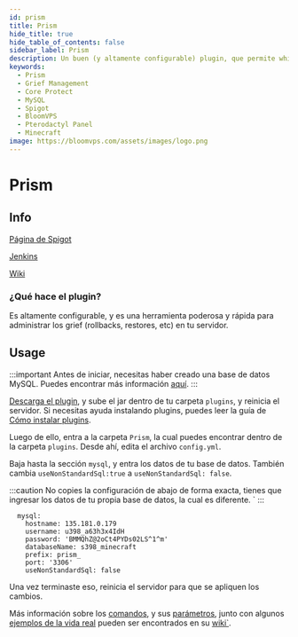 ```yaml
---
id: prism
title: Prism
hide_title: true
hide_table_of_contents: false
sidebar_label: Prism
description: Un buen (y altamente configurable) plugin, que permite which allows you to track player actions and rollback griefs. 
keywords:
  - Prism
  - Grief Management
  - Core Protect
  - MySQL
  - Spigot
  - BloomVPS
  - Pterodactyl Panel
  - Minecraft
image: https://bloomvps.com/assets/images/logo.png
---
```

# Prism
## Info
[Página de Spigot](https://www.spigotmc.org/resources/prism.75166/)

[Jenkins](https://jenkins.addstar.com.au/job/Prism-Bukkit%201.16/)

[Wiki](https://github.com/AddstarMC/Prism-Bukkit/wiki)

### ¿Qué hace el plugin?

Es altamente configurable, y es una herramienta poderosa y rápida para administrar los grief (rollbacks, restores, etc) en tu servidor.

## Usage

:::important
Antes de iniciar, necesitas haber creado una base de datos MySQL. Puedes encontrar más información [aquí](https://docs.bloom.host/languages/spanish/basico/panel/databases).
:::


[Descarga el plugin](https://jenkins.addstar.com.au/job/Prism-Bukkit%201.16/), y sube el jar dentro de tu carpeta `plugins`, y reinicia el servidor. Si necesitas ayuda instalando plugins, puedes leer la guía de [Cómo instalar plugins](https://docs.bloom.host/languages/spanish/basico/instalar-plugins). 

Luego de ello, entra a la carpeta `Prism`, la cual puedes encontrar dentro de la carpeta `plugins`. Desde ahí, edita el archivo `config.yml`. 

Baja hasta la sección `mysql`, y entra los datos de tu base de datos. También cambia `useNonStandardSql:true` a `useNonStandardSql: false`.

:::caution
No copies la configuración de abajo de forma exacta, tienes que ingresar los datos de tu propia base de datos, la cual es diferente. `
:::

```YML
  mysql:
    hostname: 135.181.0.179
    username: u398_a63h3x4IdH
    password: 'BMMQhZ@2oCt4PYDs02LS^1^m'
    databaseName: s398_minecraft
    prefix: prism_
    port: '3306'
    useNonStandardSql: false
```
Una vez terminaste eso, reinicia el servidor para que se apliquen los cambios. 

Más información sobre los [comandos](https://github.com/AddstarMC/Prism-Bukkit/wiki/Commands), y sus [parámetros](https://github.com/AddstarMC/Prism-Bukkit/wiki/Understanding-Parameters-Actions-Flags), junto con algunos [ejemplos de la vida real](https://github.com/AddstarMC/Prism-Bukkit/wiki/Real-Examples) pueden ser encontrados en su [wiki`](https://github.com/AddstarMC/Prism-Bukkit/wiki).
